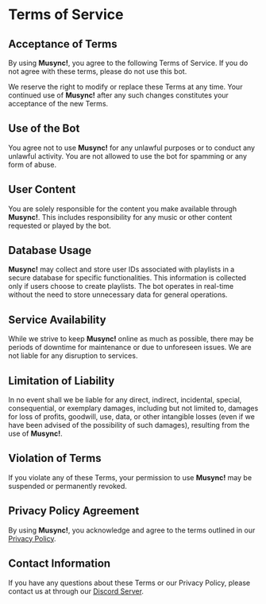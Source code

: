 # Terms of Service

## Acceptance of Terms
By using **Musync!**, you agree to the following Terms of Service. If you do not agree with these terms, please do not use this bot.

We reserve the right to modify or replace these Terms at any time. Your continued use of **Musync!** after any such changes constitutes your acceptance of the new Terms.

## Use of the Bot
You agree not to use **Musync!** for any unlawful purposes or to conduct any unlawful activity. You are not allowed to use the bot for spamming or any form of abuse.

## User Content
You are solely responsible for the content you make available through **Musync!**. This includes responsibility for any music or other content requested or played by the bot.

## Database Usage
**Musync!** may collect and store user IDs associated with playlists in a secure database for specific functionalities. This information is collected only if users choose to create playlists. The bot operates in real-time without the need to store unnecessary data for general operations.

## Service Availability
While we strive to keep **Musync!** online as much as possible, there may be periods of downtime for maintenance or due to unforeseen issues. We are not liable for any disruption to services.

## Limitation of Liability
In no event shall we be liable for any direct, indirect, incidental, special, consequential, or exemplary damages, including but not limited to, damages for loss of profits, goodwill, use, data, or other intangible losses (even if we have been advised of the possibility of such damages), resulting from the use of **Musync!**.

## Violation of Terms
If you violate any of these Terms, your permission to use **Musync!** may be suspended or permanently revoked.

## Privacy Policy Agreement
By using **Musync!**, you acknowledge and agree to the terms outlined in our [Privacy Policy](#link-to-privacy-policy).

## Contact Information
If you have any questions about these Terms or our Privacy Policy, please contact us at through our [Discord Server](https://discord.gg/yQxpgFdC6n).
